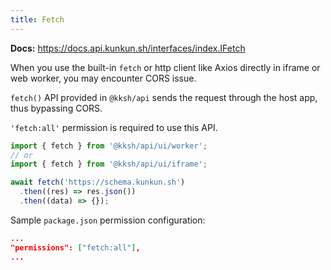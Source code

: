 ```yaml
---
title: Fetch
---
```


**Docs:** https://docs.api.kunkun.sh/interfaces/index.IFetch

When you use the built-in `fetch` or http client like Axios directly in iframe or web worker, 
you may encounter CORS issue.

`fetch()` API provided in `@kksh/api` sends the request through the host app, thus bypassing CORS.

`'fetch:all'` permission is required to use this API.


```ts
import { fetch } from '@kksh/api/ui/worker';
// or
import { fetch } from '@kksh/api/ui/iframe';

await fetch('https://schema.kunkun.sh')
  .then((res) => res.json())
  .then((data) => {});
```

Sample `package.json` permission configuration:

```json title="package.json"
...
"permissions": ["fetch:all"],
...
```

